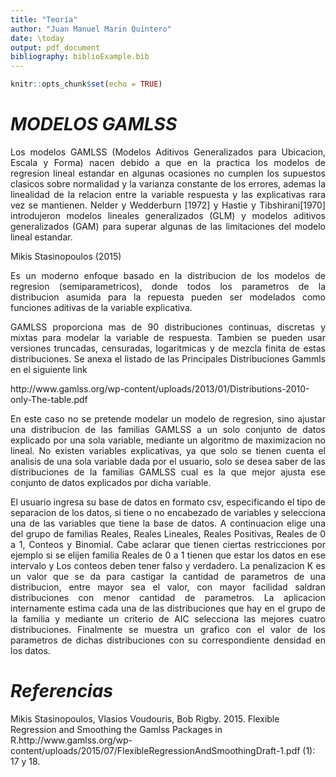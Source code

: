```yaml
---
title: "Teoría"
author: "Juan Manuel Marin Quintero"
date: \today
output: pdf_document
bibliography: biblioExample.bib
---
```


```r
knitr::opts_chunk$set(echo = TRUE)
```

# *MODELOS GAMLSS*
<p style="text-align: justify;">Los modelos GAMLSS (Modelos Aditivos Generalizados para Ubicacion, Escala y Forma) nacen debido a que en la practica los modelos de regresion lineal estandar en algunas ocasiones no cumplen los supuestos clasicos sobre normalidad y la varianza constante de los errores, ademas la linealidad de la relacion entre la variable respuesta y las explicativas rara vez se mantienen. Nelder y Wedderburn [1972] y Hastie y Tibshirani[1970] introdujeron modelos lineales generalizados (GLM) y modelos aditivos generalizados (GAM) para superar algunas de las limitaciones del modelo lineal estandar.   
</p> 
Mikis Stasinopoulos (2015)

<p style="text-align: justify;">Es un moderno enfoque basado en la distribucion de los modelos de regresion (semiparametricos), donde todos los parametros de la distribucion asumida para la repuesta pueden ser modelados como funciones aditivas de la variable explicativa.
</p>

<p style="text-align: justify;">GAMLSS proporciona mas de 90 distribuciones continuas, discretas y mixtas para modelar la variable de respuesta. Tambien se pueden usar versiones truncadas, censuradas, logaritmicas y de mezcla finita de estas distribuciones. Se anexa el listado de las Principales Distribuciones Gammls en el siguiente link</p>

http://www.gamlss.org/wp-content/uploads/2013/01/Distributions-2010-only-The-table.pdf


<p style="text-align: justify;">En este caso no se pretende modelar un modelo de regresion, sino ajustar una distribucion de las familias GAMLSS a un solo conjunto de datos explicado por una sola variable, mediante un algoritmo de maximizacion no lineal. No existen variables explicativas, ya que solo se tienen cuenta el analisis de una sola variable dada por el usuario, solo se desea saber de las distribuciones de la familias GAMLSS cual es la que mejor ajusta ese conjunto de datos explicados por dicha variable.
</p>

<p style="text-align: justify;">El usuario ingresa su base de datos en formato csv, especificando el tipo de separacion de los datos, si tiene o no encabezado de variables y selecciona una de las variables que tiene la base de datos. A continuacion elige una del grupo de familias Reales, Reales Lineales, Reales Positivas, Reales de 0 a 1, Conteos y Binomial. Cabe aclarar que tienen ciertas restricciones por ejemplo si se elijen familia Reales de 0 a 1 tienen que estar los datos en ese intervalo y Los conteos deben tener falso y verdadero. La penalizacion K es un valor que se da para castigar la cantidad de parametros de una distribucion, entre mayor sea el valor, con mayor facilidad saldran distribuciones con menor cantidad de parametros. La aplicacion internamente estima cada una de las distribuciones que hay en el grupo de la familia y mediante un criterio de AIC selecciona las mejores cuatro distribuciones. Finalmente se muestra un grafico con el valor de los parametros de dichas distribuciones con su correspondiente densidad en los datos.
</p>

# *Referencias*

Mikis Stasinopoulos, Vlasios Voudouris, Bob Rigby. 2015. Flexible Regression and Smoothing the Gamlss
Packages in R.http://www.gamlss.org/wp-content/uploads/2015/07/FlexibleRegressionAndSmoothingDraft-1.pdf (1): 17 y 18.


